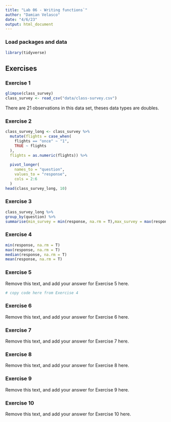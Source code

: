 ```yaml
---
title: "Lab 06 - Writing functions`"
author: "Damian Velasco"
date: "4/6/23"
output: html_document
---
```


### Load packages and data

```r
library(tidyverse)
```

## Exercises

### Exercise 1
```r
glimpse(class_survey)
class_survey <- read_csv("data/class-survey.csv")
```

There are 21 observations in this data set, theses data types are doubles. 

### Exercise 2
```r
class_survey_long <- class_survey %>%
  mutate(flights = case_when(
    flights == "once" ~ "1",
    TRUE ~ flights
  ),
  flights = as.numeric(flights)) %>%
  
  pivot_longer(
    names_to = "question",
    values_to = "response",
    cols = 2:6
  )
head(class_survey_long, 10)
```

### Exercise 3

```r
class_survey_long %>%
group_by(question) %>%
summarise(min_survey = min(response, na.rm = T),max_survey = max(response, na.rm = T),median_survey = median(response, na.rm = T),mean_survey = mean(response, na.rm = T))

```

### Exercise 4

```r
min(response, na.rm = T)
max(response, na.rm = T)
median(response, na.rm = T)
mean(response, na.rm = T)
```

### Exercise 5

Remove this text, and add your answer for Exercise 5 here.

```r
# copy code here from Exercise 4
```

### Exercise 6

Remove this text, and add your answer for Exercise 6 here.

### Exercise 7

Remove this text, and add your answer for Exercise 7 here.

### Exercise 8

Remove this text, and add your answer for Exercise 8 here.

### Exercise 9

Remove this text, and add your answer for Exercise 9 here.

### Exercise 10

Remove this text, and add your answer for Exercise 10 here.
